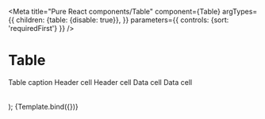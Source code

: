 

<Meta
  title="Pure React components/Table"
  component={Table}
  argTypes={{
    children: {table: {disable: true}},
  }}
  parameters={{
    controls: {sort: 'requiredFirst'}
  }}
/>

# Table

  <Table>
    <TableCaption>Table caption</TableCaption>
    <TableHeader>
      <TableRow>
        <TableHead>Header cell</TableHead>
        <TableHead>Header cell</TableHead>
      </TableRow>
    </TableHeader>
    <TableBody>
      <TableRow>
        <TableCell>Data cell</TableCell>
        <TableCell>Data cell</TableCell>
      </TableRow>
    </TableBody>
  </Table>
);

<Canvas>
  <Story name="Default">
    {Template.bind({})}
  </Story>
</Canvas>

<Props of={Table} />
